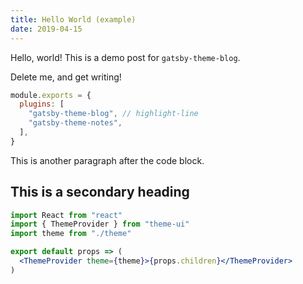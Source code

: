 ```yaml
---
title: Hello World (example)
date: 2019-04-15
---
```


Hello, world! This is a demo post for `gatsby-theme-blog`.

Delete me, and get writing!

```js:title=gatsby-config.js
module.exports = {
  plugins: [
    "gatsby-theme-blog", // highlight-line
    "gatsby-theme-notes",
  ],
}
```

This is another paragraph after the code block.

## This is a secondary heading

```jsx
import React from "react"
import { ThemeProvider } from "theme-ui"
import theme from "./theme"

export default props => (
  <ThemeProvider theme={theme}>{props.children}</ThemeProvider>
)
```